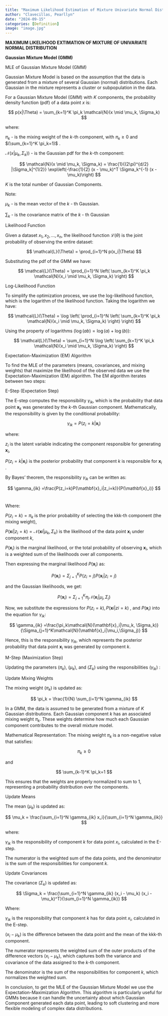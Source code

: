 ```yaml
---
title: "Maximum Likelihood Estimation of Mixture Univariate Normal Distributions"
author: "Clavecillas, Pearllyn"
date: "2024-09-15"
categories: [Definition]
image: "image.jpg"
---
```


**MAXIMUM LIKELIHOOD EXTIMATION OF MIXTURE OF UNIVARIATE NORMAL DISTRIBUTION**

**Gaussian Mixture Model (GMM)**

MLE of Gaussian Mixture Model (GMM)

Gaussian Mixture Model is based on the assumption that the data is generated from a mixture of several Gaussian (normal) distributions. Each Gaussian in the mixture represents a cluster or subpopulation in the data.

For a Gaussian Mixture Model (GMM) with $K$ components, the probability density function (pdf) of a data point $x$ is:

$$
p(x|\Theta) = \sum_{k=1}^K \pi_k \mathcal{N}(x \mid \mu_k, \Sigma_k)
$$

where:

$\pi_k$ - is the mixing weight of the $k$-th component, with $\pi_k\geq0$ and $(\sum_{k=1}^K \pi_k=1)$ .

$\mathcal{N}(x|\mu_k, \Sigma_k))$ - is the Gaussian pdf for the $k$-th component:

$$
\mathcal{N}(x \mid \mu_k, \Sigma_k) = \frac{1}{(2\pi)^{d/2} |\Sigma_k|^{1/2}} \exp\left(-\frac{1}{2} (x - \mu_k)^T \Sigma_k^{-1} (x - \mu_k)\right)
$$

$K$ is the total number of Gaussian Components.

Note:

$\mu_k$ - is the mean vector of the $k$ - th Gaussian.

$\sum_k$ - is the covariance matrix of the $k$ - th Gaussian

Likelihood Function

Given a dataset ${x_1,x_2,\ldots,x_n}$, the likelihood function $\mathcal{L}(\theta)$ is the joint probability of observing the entire dataset:

$$
\mathcal{L}(\Theta) = \prod_{i=1}^N p(x_i|\Theta)
$$

Substituting the pdf of the GMM we have:

$$
\mathcal{L}(\Theta) = \prod_{i=1}^N \left( \sum_{k=1}^K \pi_k \mathcal{N}(x_i \mid \mu_k, \Sigma_k) \right)
$$

Log-Likelihood Function

To simplify the optimization process, we use the log-likelihood function, which is the logarithm of the likelihood function. Taking the logarithm we have:

$$
\mathcal{L}(\Theta) = \log \left( \prod_{i=1}^N \left( \sum_{k=1}^K \pi_k \mathcal{N}(x_i \mid \mu_k, \Sigma_k) \right) \right)
$$

Using the property of logarithms $(\log(ab)=\log(a)+\log(b))$:

$$
\mathcal{L}(\Theta) = \sum_{i=1}^N \log \left( \sum_{k=1}^K \pi_k \mathcal{N}(x_i \mid \mu_k, \Sigma_k) \right)
$$

Expectation-Maximization (EM) Algorithm

To find the MLE of the parameters (means, covariances, and mixing weights) that maximize the likelihood of the observed data we use the Expectation-Maximization (EM) algorithm. The EM algorithm iterates between two steps:

E-Step (Expectation Step)

The E-step computes the responsibility $\gamma_{ik}$​, which is the probability that data point $\mathbf{x}_k$​ was generated by the $k$-th Gaussian component. Mathematically, the responsibility is given by the conditional probability:

$$
\gamma_{ik} = P(z_i = k|\mathbf{x}_i)
$$

where:

$z_i$ is the latent variable indicating the component responsible for generating $\mathbf{x}_i$,

$P(z_i=k|\mathbf{x}_i)$ is the posterior probability that component $k$ is responsible for $\mathbf{x}_i$​.

By Bayes' theorem, the responsibility $\gamma_{ik}$​ can be written as:

$$
\gamma_{ik} =\frac{P(z_i=k)P(\mathbf{x}_i|z_i=k)}{P(\mathbf{x}_i)}
$$​

Where:

$P(z_i=k)=\pi_k$ is the prior probability of selecting the kkk-th component (the mixing weight),

$P(\mathbf{x}i|z_i=k)=\mathcal{N}(\mathbf{x}i|\mu_k, \Sigma_k)$ is the likelihood of the data point $\mathbf{x}_i$ under component $k$,

$P(\mathbf{x}_i)$ is the marginal likelihood, or the total probability of observing $\mathbf{x}_i$​, which is a weighted sum of the likelihoods over all components.

Then expressing the marginal likelihood $P(\mathbf{x}_i)$ as:

$$
P(\mathbf{x}_i) = \Sigma_{j=1}^K P(z_i=j)P(\mathbf{x}_i|z_i=j)
$$

and the Gaussian likelihoods, we get:

$$
P(\mathbf{x}_i)=\Sigma_{j=1}^K \pi_j\mathcal{N}(\mathbf{x}_i|\mu_j, \Sigma_j)
$$

Now, we substitute the expressions for $P(z_i=k), P(\mathbf{x}i|zi=k)$ , and $P(\mathbf{x}_i)$ into the equation for $\gamma_{ik}$​:

$$
\gamma_{ik} =\frac{\pi_k\mathcal{N}(\mathbf{x}_i|\mu_k, \Sigma_k)}{\Sigma_{j=1}^K\mathcal{N}(\mathbf{x}_i|\mu_i,\Sigma_j)}
$$

Hence, this is the responsibility $\gamma_{ik}$​, which represents the posterior probability that data point $\mathbf{x}_i$​ was generated by component $k$.

M-Step (Maximization Step)

Updating the parameters $(\pi_k)$, $(\mu_k)$, and $(\Sigma_k)$ using the responsibilities $(\gamma_{ik})$ :

Update Mixing Weights

The mixing weight $(\pi_k)$ is updated as:

$$
\pi_k = \frac{1}{N} \sum_{i=1}^N \gamma_{ik}
$$

In a GMM, the data is assumed to be generated from a mixture of $K$ Gaussian distributions. Each Gaussian component $k$ has an associated mixing weight $\pi_k$​. These weights determine how much each Gaussian component contributes to the overall mixture model.

Mathematical Representation: The mixing weight $\pi_k$ is a non-negative value that satisfies:

$$
\pi_k\geq0
$$

and

$$
\sum_{k-1}^K \pi_k=1
$$

This ensures that the weights are properly normalized to sum to 1, representing a probability distribution over the components.

Update Means

The mean $(\mu_k)$ is updated as:

$$
\mu_k = \frac{\sum_{i=1}^N \gamma_{ik} x_i}{\sum_{i=1}^N \gamma_{ik}}
$$

where:

$\gamma_{ik}$ is the responsibility of component $k$ for data point $x_i$​, calculated in the E-step.

The numerator is the weighted sum of the data points, and the denominator is the sum of the responsibilities for component $k$.

Update Covariances

The covariance $(\Sigma_k)$ is updated as:

$$
\Sigma_k = \frac{\sum_{i=1}^N \gamma_{ik} (x_i - \mu_k) (x_i - \mu_k)^T}{\sum_{i=1}^N \gamma_{ik}}
$$

Where:

$\gamma_{ik}$ is the responsibility that component $k$ has for data point $x_i$​, calculated in the E-step.

$(x_i - \mu_k)$ is the difference between the data point and the mean of the kkk-th component.

The numerator represents the weighted sum of the outer products of the difference vectors $(x_i - \mu_k)$, which captures both the variance and covariance of the data assigned to the $k$-th component.

The denominator is the sum of the responsibilities for component $k$, which normalizes the weighted sum.

In conclusion, to get the MLE of the Gaussian Mixture Model we use the Expectation-Maximization Algorithm. This algorithm is particularly useful for GMMs because it can handle the uncertainty about which Gaussian Component generated each data point, leading to soft clustering and more flexible modeling of complex data distributions.
